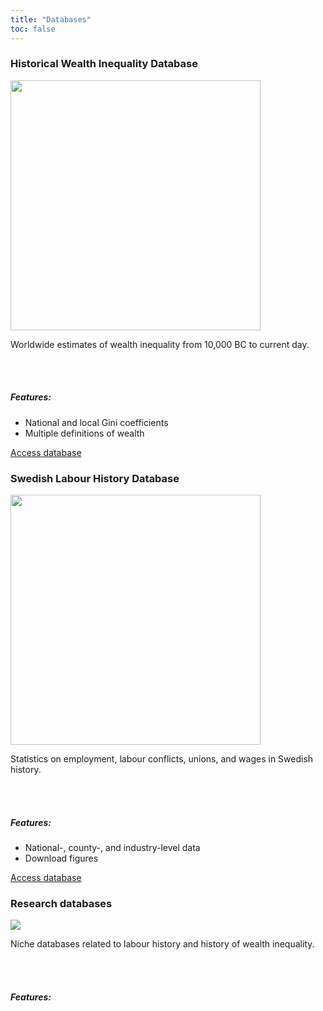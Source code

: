 ```yaml
---
title: "Databases"
toc: false
---
```


::: {.grid}

::: {.g-col-12 .g-col-md-6}

<div class="card mb-3">
<div class="card-body">
<h3 class="card-title">Historical Wealth Inequality Database</h3>
</div>
<img src="assets/images/poverty.jpg" class="contain" height="400"/>
<div class="card-body">
<p class="card-text">Worldwide estimates of wealth inequality from 10,000 BC to current day.</p>
<br><br>
<h5>Features:</h5>
</div>
<ul class="list-group list-group-flush">
<li class="list-group-item">National and local Gini coefficients</li>
<li class="list-group-item">Multiple definitions of wealth</li>
</ul>
<div class="card-body">
<a href="https://jonatanandersson.shinyapps.io/none/" class="card-link">Access database</a>
</div>
</div>

::: 

::: {.g-col-12 .g-col-md-6}

<div class="card mb-3">
<div class="card-body">
<h3 class="card-title">Swedish Labour History Database</h3>
</div>
<img src="assets/images/stonebreakers.jpg" class="contain" height="400"/>
<div class="card-body">
<p class="card-text">Statistics on employment, labour conflicts, unions, and wages in Swedish history.</p>
<br><br>
<h5>Features:</h5>
</div>
<ul class="list-group list-group-flush">
<li class="list-group-item">National-, county-, and industry-level data</li>
<li class="list-group-item">Download figures</li>
</ul>
<div class="card-body">
<a href="https://jonatanandersson.shinyapps.io/LabourHistorySite/" class="card-link">Access database</a>
</div>
</div>

::: 

::: {.g-col-12 .g-col-md-6}

<div class="card mb-3">
<div class="card-body">
<h3 class="card-title">Research databases</h3>
</div>
<img src="assets/images/database.jpg" class="contain"/>
<div class="card-body">
<p class="card-text">Niche databases related to labour history and history of wealth inequality.</p>
<br><br>
<h5>Features:</h5>
</div>
<div class="card-body">
</div>
</div>

:::

::: 

